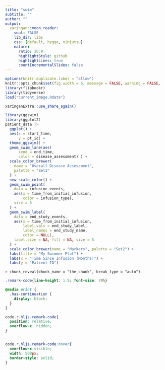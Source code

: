```yaml
---
title: "swim"
subtitle: ""
author: ""
output:
  xaringan::moon_reader:
    seal: FALSE
    lib_dir: libs
    css: [default, hygge, ninjutsu]
    nature:
      ratio: 16:9
      highlightStyle: github
      highlightLines: true
      countIncrementalSlides: false
---
```




```r
options(knitr.duplicate.label = "allow")
knitr::opts_chunk$set(fig.width = 6, message = FALSE, warning = FALSE, comment = "", cache = F)
library(flipbookr)
library(tidyverse)
load("current_image.Rdata")
```


```r
xaringanExtra::use_share_again()
```


```r
library(ggswim)
library(ggplot2)
patient_data |>
  ggplot() +
  aes(x = start_time, 
      y = pt_id) +
  theme_ggswim() +
  geom_swim_lane(aes( 
      xend = end_time,
      color = disease_assessment) ) +
  scale_color_brewer(
    name = "Overall Disease Assessment",
    palette = "Set1"
  ) +
  new_scale_color() +
  geom_swim_point(
    data = infusion_events,
    aes(x = time_from_initial_infusion,
        color = infusion_type),
    size = 5
  ) +
  geom_swim_label(
    data = end_study_events,
    aes(x = time_from_initial_infusion, 
        label_vals = end_study_label, 
        label_names = end_study_name,
        color = NULL),
    label.size = NA, fill = NA, size = 5
  ) +
  scale_color_brewer(name = "Markers", palette = "Set2") +
  labs(title = "My Swimmer Plot") +
  labs(x = "Time Since Infusion (Months)") + 
  labs(y = "Patient ID")
```

`r chunk_reveal(chunk_name = "the_chunk", break_type = "auto")`



```css
.remark-code{line-height: 1.5; font-size: 70%}

@media print {
  .has-continuation {
    display: block;
  }
}

code.r.hljs.remark-code{
  position: relative;
  overflow-x: hidden;
}


code.r.hljs.remark-code:hover{
  overflow-x:visible;
  width: 500px;
  border-style: solid;
}
```

